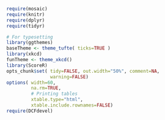 <!--
% Common elements of a DCF document
-->

<!-- UNCOMMENT THE NEXT LINE FOR PRODUCTION -->
<!-- link rel="stylesheet" type="text/css" href="http://fonts.googleapis.com/css?family=Lora" -->

```r
require(mosaic)
require(knitr)
require(dplyr)
require(tidyr)

# For typesetting
library(ggthemes)
baseTheme <- theme_tufte( ticks=TRUE )
library(xkcd)
funTheme <- theme_xkcd()
library(ScoreR)
opts_chunk$set( tidy=FALSE, out.width="50%", comment=NA,
                warning=FALSE)
options( width=60, 
         na.rm=TRUE,
         # Printing tables
         xtable.type="html",
         xtable.include.rownames=FALSE)
require(DCFdevel)
```

